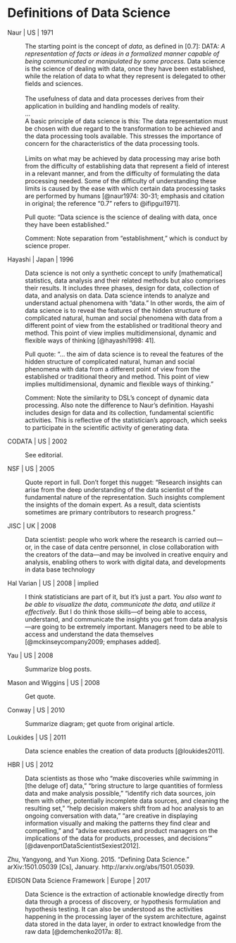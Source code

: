 # Definitions of Data Science

Naur \| US \| 1971

:   The starting point is the concept of *data*, as defined in \[0.7\]: DATA: *A representation of facts or ideas in a formalized manner capable of being communicated or manipulated by some process.* Data science is the science of dealing with data, once they have been established, while the relation of data to what they represent is delegated to other fields and sciences.  \
    \
    The usefulness of data and data processes derives from their application in building and handling models of reality.  \
    ...\
    A basic principle of data science is this: The data representation must be chosen with due regard to the transformation to be achieved and the data processing tools available. This stresses the importance of concern for the characteristics of the data processing tools.\
    \
    Limits on what may be achieved by data processing may arise both from the difficulty of establishing data that represent a field of interest in a relevant manner, and from the difficulty of formulating the data processing needed. Some of the difficulty of understanding these limits is caused by the ease with which certain data processing tasks are performed by humans [@naur1974: 30-31; emphasis and citation in original; the reference "0.7" refers to @ifipgui1971].

    Pull quote: "Data science is the science of dealing with data, once they have been established."

    Comment: Note separation from "establishment," which is conduct by science proper.

Hayashi \| Japan \| 1996

:   Data science is not only a synthetic concept to unify \[mathematical\] statistics, data analysis and their related methods but also comprises their results. It includes three phases, design for data, collection of data, and analysis on data. Data science intends to analyze and understand actual phenomena with "data." In other words, the aim of data science is to reveal the features of the hidden structure of complicated natural, human and social phenomena with data from a different point of view from the established or traditional theory and method. This point of view implies multidimensional, dynamic and flexible ways of thinking [@hayashi1998: 41].

    Pull quote: "... the aim of data science is to reveal the features of the hidden structure of complicated natural, human and social phenomena with data from a different point of view from the established or traditional theory and method. This point of view implies multidimensional, dynamic and flexible ways of thinking."

    Comment: Note the similarity to DSL's concept of dynamic data processing. Also note the difference to Naur's definition. Hayashi includes design for data and its collection, fundamental scientific activities. This is reflective of the statistician's approach, which seeks to participate in the scientific activity of generating data.

CODATA \| US \| 2002

:   See editorial.

NSF \| US \| 2005

:   Quote report in full. Don't forget this nugget: "Research insights can arise from the deep understanding of the data scientist of the fundamental nature of the representation. Such insights complement the insights of the domain expert. As a result, data scientists sometimes are primary contributors to research progress."

JISC \| UK \| 2008

:   Data scientist: people who work where the research is carried out---or, in the case of data centre personnel, in close collaboration with the creators of the data---and may be involved in creative enquiry and analysis, enabling others to work with digital data, and developments in data base technology

Hal Varian \| US \| 2008 \| implied

:   I think statisticians are part of it, but it's just a part. *You also want to be able to visualize the data, communicate the data, and utilize it effectively*. But I do think those skills---of being able to access, understand, and communicate the insights you get from data analysis---are going to be extremely important. Managers need to be able to access and understand the data themselves [@mckinseycompany2009; emphases added].

Yau \| US \| 2008

:   Summarize blog posts.

Mason and Wiggins \| US \| 2008

:   Get quote.

Conway \| US \| 2010

:   Summarize diagram; get quote from original article.

Loukides \| US \| 2011

:   Data science enables the creation of data products [@loukides2011].

HBR \| US \| 2012

:   Data scientists as those who "make discoveries while swimming in \[the deluge of\] data," "bring structure to large quantities of formless data and make analysis possible," "identify rich data sources, join them with other, potentially incomplete data sources, and cleaning the resulting set," "help decision makers shift from ad hoc analysis to an ongoing conversation with data," "are creative in displaying information visually and making the patterns they find clear and compelling," and "advise executives and product managers on the implications of the data for products, processes, and decisions'" [@davenportDataScientistSexiest2012].


Zhu, Yangyong, and Yun Xiong. 2015. “Defining Data Science.” arXiv:1501.05039 [Cs], January. http://arxiv.org/abs/1501.05039.


EDISON Data Science Framework \| Europe \| 2017

:   Data Science is the extraction of actionable knowledge directly from data through a process of discovery, or hypothesis formulation and hypothesis testing. It can also be understood as the activities happening in the processing layer of the system architecture, against data stored in the data layer, in order to extract knowledge from the raw data [@demchenko2017a: 8].